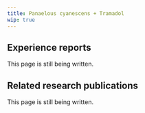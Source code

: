 ---
title: Panaelous cyanescens + Tramadol
wip: true
---

## Experience reports

This page is still being written.

## Related research publications

This page is still being written.

